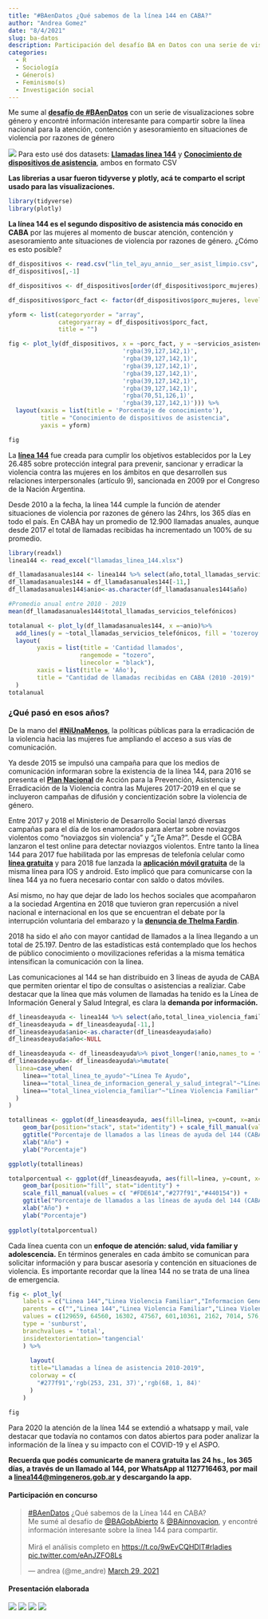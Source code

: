 ```yaml
---
title: "#BAenDatos ¿Qué sabemos de la línea 144 en CABA?"
author: "Andrea Gomez"
date: "8/4/2021"
slug: ba-datos
description: Participación del desafío BA en Datos con una serie de visualizaciones sobre género.
categories:
  - R
  - Sociología
  - Género(s)
  - Feminismo(s)
  - Investigación social
---
```


Me sume al [**desafío de #BAenDatos**](https://www.buenosaires.gob.ar/agendadetransparencia/datos-abiertos/baendatos) con un serie de visualizaciones sobre género y encontré información interesante para compartir sobre la línea nacional para la atención, contención y asesoramiento en situaciones de violencia por razones de género

![](featured.png) Para esto usé dos datasets: [**Llamadas linea 144**](https://data.buenosaires.gob.ar/dataset/llamadas-linea-144/archivo/72a45383-d48d-468a-a39b-051cc3ec239c) y [**Conocimiento de dispositivos de asistencia**](https://data.buenosaires.gob.ar/dataset/servicios-asistencia-victimas-violencia-genero/archivo/598323e9-4df6-4465-9785-b9591bc32a77), ambos en formato CSV

**Las librerias a usar fueron tidyverse y plotly, acá te comparto el script usado para las visualizaciones.**

```r
library(tidyverse)
library(plotly)
```

**La línea 144 es el segundo dispositivo de asistencia más conocido en CABA** por las mujeres al momento de buscar atención, contención y asesoramiento ante situaciones de violencia por razones de género. ¿Cómo es esto posible?

```r
df_dispositivos <- read.csv("lin_tel_ayu_annio__ser_asist_limpio.csv", sep = ";", encoding = "latin1")
df_dispositivos[,-1]

df_dispositivos <- df_dispositivos[order(df_dispositivos$porc_mujeres),]

df_dispositivos$porc_fact <- factor(df_dispositivos$porc_mujeres, levels =df_dispositivos[["porc_mujeres"]])

yform <- list(categoryorder = "array",
              categoryarray = df_dispositivos$porc_fact,
              title = "")

fig <- plot_ly(df_dispositivos, x = ~porc_fact, y = ~servicios_asistencia ,  type = 'bar', orientation = 'h', marker = list(color = c(
                                'rgba(39,127,142,1)',
                                'rgba(39,127,142,1)',
                                'rgba(39,127,142,1)', 
                                'rgba(39,127,142,1)',
                                'rgba(39,127,142,1)',
                                'rgba(39,127,142,1)',
                                'rgba(70,51,126,1)',
                                'rgba(39,127,142,1)'))) %>% 
  layout(xaxis = list(title = 'Porcentaje de conocimiento'),
         title = "Conocimiento de dispositivos de asistencia",
         yaxis = yform)

fig
```

La [**línea 144**](https://www.argentina.gob.ar/generos/linea-144) fue creada para cumplir los objetivos establecidos por la Ley 26.485 sobre protección integral para prevenir, sancionar y erradicar la violencia contra las mujeres en los ámbitos en que desarrollen sus relaciones interpersonales (artículo 9), sancionada en 2009 por el Congreso de la Nación Argentina.

Desde 2010 a la fecha, la línea 144 cumple la función de atender situaciones de violencia por razones de género las 24hrs, los 365 días en todo el país. En CABA hay un promedio de 12.900 llamadas anuales, aunque desde 2017 el total de llamadas recibidas ha incrementado un 100% de su promedio.

```r
library(readxl)
linea144 <- read_excel("llamadas_linea_144.xlsx")

df_llamadasanuales144 <- linea144 %>% select(año,total_llamadas_servicios_telefónicos)
df_llamadasanuales144 = df_llamadasanuales144[-11,]
df_llamadasanuales144$anio<-as.character(df_llamadasanuales144$año)

#Promedio anual entre 2010 - 2019
mean(df_llamadasanuales144$total_llamadas_servicios_telefónicos)

totalanual <- plot_ly(df_llamadasanuales144, x =~anio)%>%
  add_lines(y = ~total_llamadas_servicios_telefónicos, fill = 'tozeroy', fillcolor = 'rgba(68, 5, 83, 0.5)', line = list(shape = "spline", color = "#440553")) %>%
  layout(
        yaxis = list(title = 'Cantidad llamados',
                    rangemode = "tozero",
                    linecolor = "black"),
        xaxis = list(title = 'Año'),
        title = "Cantidad de llamadas recibidas en CABA (2010 -2019)"
  )
totalanual
```

### ¿Qué pasó en esos años?

De la mano del [**#NiUnaMenos**](http://niunamenos.org.ar/), la políticas públicas para la erradicación de la violencia hacia las mujeres fue ampliando el acceso a sus vías de comunicación.

Ya desde 2015 se impulsó una campaña para que los medios de comunicación informaran sobre la existencia de la línea 144, para 2016 se presenta el [**Plan Nacional**](https://www.argentina.gob.ar/noticias/el-presidente-macri-presento-el-plan-nacional-para-la-erradicacion-de-la-violencia-de) de Acción para la Prevención, Asistencia y Erradicación de la Violencia contra las Mujeres 2017-2019 en el que se incluyeron campañas de difusión y concientización sobre la violencia de género.

Entre 2017 y 2018 el Ministerio de Desarrollo Social lanzó diversas campañas para el día de los enamorados para alertar sobre noviazgos violentos como "noviazgos sin violencia" y “¿Te Ama?”. Desde el GCBA lanzaron el test online para detectar noviazgos violentos. Entre tanto la línea 144 para 2017 fue habilitada por las empresas de telefonía celular como [**línea gratuita**](https://www.lanacion.com.ar/tecnologia/llamar-a-la-linea-144-para-hacer-denuncias-por-violencia-de-genero-sera-gratis-nid2091409/) y para 2018 fue lanzada la [**aplicación móvil gratuita**](https://www.telam.com.ar/notas/201803/262749-presentaron-la-aplicacion-para-celulares-del-144-para-asistir-a-la-mujeres-las-24-horas.html) de la misma línea para IOS y android. Esto implicó que para comunicarse con la línea 144 ya no fuera necesario contar con saldo o datos móviles.

Así mismo, no hay que dejar de lado los hechos sociales que acompañaron a la sociedad Argentina en 2018 que tuvieron gran repercusión a nivel nacional e internacional en los que se encuentran el debate por la interrupción voluntaria del embarazo y la [**denuncia de Thelma Fardin**](https://www.telam.com.ar/notas/201812/313986-tras-la-denuncia-aumentaron-las-consultas-en-la-linea-de-violencia-de-genero.html).

2018 ha sido el año con mayor cantidad de llamados a la línea llegando a un total de 25.197. Dentro de las estadísticas está contemplado que los hechos de público conocimiento o movilizaciones referidas a la misma temática intensifican la comunicación con la línea.

Las comunicaciones al 144 se han distribuido en 3 líneas de ayuda de CABA que permiten orientar el tipo de consultas o asistencias a realiziar. Cabe destacar que la línea que más volumen de llamadas ha tenido es la Línea de Información General y Salud Integral, es clara la **demanda por información.**

```r
df_lineasdeayuda <- linea144 %>% select(año,total_linea_violencia_familiar, total_linea_te_ayudo, total_linea_de_informacion_general_y_salud_integral)
df_lineasdeayuda = df_lineasdeayuda[-11,]
df_lineasdeayuda$anio<-as.character(df_lineasdeayuda$año)
df_lineasdeayuda$año<-NULL

df_lineasdeayuda <- df_lineasdeayuda%>% pivot_longer(!anio,names_to = "linea", values_to = "count")
df_lineasdeayuda<- df_lineasdeayuda%>%mutate(
  linea=case_when(
    linea=="total_linea_te_ayudo"~"Línea Te Ayudo",
    linea=="total_linea_de_informacion_general_y_salud_integral"~"Línea de Información \n General y Salud Integral",
    linea=="total_linea_violencia_familiar"~"Línea Violencia Familiar"
  )
)

totallineas <- ggplot(df_lineasdeayuda, aes(fill=linea, y=count, x=anio)) + 
    geom_bar(position="stack", stat="identity") + scale_fill_manual(values = c( "#FDE614","#277f91","#440154")) +
    ggtitle("Porcentaje de llamados a las líneas de ayuda del 144 (CABA, 2010-1019)") +
    xlab("Año") +
    ylab("Porcentaje")

ggplotly(totallineas)
```

```r
totalporcentual <- ggplot(df_lineasdeayuda, aes(fill=linea, y=count, x=anio)) + 
    geom_bar(position="fill", stat="identity") +
    scale_fill_manual(values = c( "#FDE614","#277f91","#440154")) +
    ggtitle("Porcentaje de llamados a las líneas de ayuda del 144 (CABA, 2010-1019)") +
    xlab("Año") +
    ylab("Porcentaje")
    
ggplotly(totalporcentual)
```

Cada línea cuenta con un **enfoque de atención: salud, vida familiar y adolescencia.** En términos generales en cada ámbito se comunican para solicitar información y para buscar asesoría y contención en situaciones de violencia. Es importante recordar que la línea 144 no se trata de una línea de emergencia.

```r
fig <- plot_ly(
    labels = c("Linea 144","Linea Violencia Familiar","Informacion General \ny Violencia Familiar","Casos Maltrato \nFisico Emocional","Emergencia \nViolencia Familiar","Linea Te Ayudo","Asesoramiento","Casos Maltrato \nJuvenil y Abuso Sexual","Adolescente Violento","Noviazgo Violento","Emergencia Te Ayudo","Linea de Informacion General \ny Salud Integral", "Informacion \nSalud", "PAP", "Otros"),
    parents = c("","Linea 144","Linea Violencia Familiar","Linea Violencia Familiar","Linea Violencia Familiar","Linea 144","Linea Te Ayudo","Linea Te Ayudo","Linea Te Ayudo","Linea Te Ayudo","Linea Te Ayudo","Linea 144","Linea de Informacion General \ny Salud Integral","Linea de Informacion General \ny Salud Integral","Linea de Informacion General \ny Salud Integral"),
    values = c(129659, 64560, 16302, 47567, 601,10361, 2162, 7014, 576,571, 38,54738, 10752, 6890, 37096),
    type = 'sunburst',
    branchvalues = 'total',
    insidetextorientation='tangencial'
    ) %>%
  
      layout(
      title="Llamadas a línea de asistencia 2010-2019",
      colorway = c(
        "#277f91",'rgb(253, 231, 37)','rgb(68, 1, 84)'
      )
    )

fig
```

Para 2020 la atención de la línea 144 se extendió a whatsapp y mail, vale destacar que todavía no contamos con datos abiertos para poder analizar la información de la línea y su impacto con el COVID-19 y el ASPO.

**Recuerda que podés comunicarte de manera gratuita las 24 hs., los 365 días, a través de un llamado al 144, por WhatsApp al 1127716463, por mail a [linea144\@mingeneros.gob.ar](mailto:linea144@mingeneros.gob.ar){.email} y descargando la app.**

#### Participación en concurso

<blockquote class="twitter-tweet">

<p lang="es" dir="ltr">

<a href="https://twitter.com/hashtag/BAenDatos?src=hash&amp;ref_src=twsrc%5Etfw">#BAenDatos</a> ¿Qué sabemos de la Línea 144 en CABA?<br>Me sumé al desafío de <a href="https://twitter.com/BAGobAbierto?ref_src=twsrc%5Etfw">@BAGobAbierto</a> & <a href="https://twitter.com/BAinnovacion?ref_src=twsrc%5Etfw">@BAinnovacion</a>, y encontré información interesante sobre la línea 144 para compartir.<br><br>Mirá el análisis completo en <a href="https://t.co/9wEvCQHDlT">https://t.co/9wEvCQHDlT</a><a href="https://twitter.com/hashtag/rladies?src=hash&amp;ref_src=twsrc%5Etfw">#rladies</a> <a href="https://t.co/eAnJZFO8Ls">pic.twitter.com/eAnJZFO8Ls</a>

</p>

— andrea (@me_andre) <a href="https://twitter.com/me_andre/status/1376404024342278144?ref_src=twsrc%5Etfw">March 29, 2021</a>

</blockquote>

```{=html}
<script async src="https://platform.twitter.com/widgets.js" charset="utf-8"></script>
```

#### Presentación elaborada

![](images/3.png) ![](images/4.png) ![](images/5.png) ![](images/6.png)
